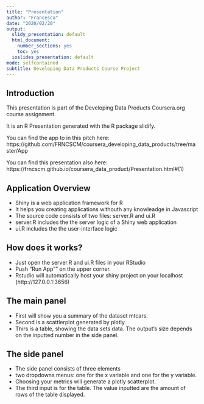 ```yaml
---
title: "Presentation"
author: "Francesco"
date: "2020/02/20"
output:
  slidy_presentation: default
  html_document:
    number_sections: yes
    toc: yes
  ioslides_presentation: default
mode: selfcontained
subtitle: Developing Data Products Course Project
---
```



## Introduction

This presentation is part of the Developing Data Products Coursera.org course assignment.

It is an R Presentation generated with the R package slidify.

You can find the app to in this pitch here:
https://github.com/FRNCSCM/coursera_developing_data_products/tree/master/App

You can find this presentation also here:
https://frncscm.github.io/coursera_data_product/Presentation.html#(1)

## Application Overview

- Shiny is a web application framework for R
- It helps you creating applications withouth any knowleadge in Javascript
- The source code consists of two files: server.R and ui.R
- server.R includes the the server logic of a Shiny web application
- ui.R includes the the user-interface logic

## How does it works? 

- Just open the server.R and ui.R files in your RStudio
- Push "Run App"" on the upper corner.
- Rstudio will automatically host your shiny project on your localhost (http://127.0.0.1:3656)

## The main panel

- First will show you a summary of the dataset mtcars.
- Second is a scattlerplot generated by plotly.
- Thirs is a table, showing the data sets data. The output's size depends on the inputted number in the side panel.

## The side panel

- The side panel consists of three elements
- two dropdowns menus: one for the x variable and one for the y variable. 
- Choosing your metrics will generate a plotly scatterplot.
- The third input is for the table. The value inputted are the amount of rows of the table displayed.
